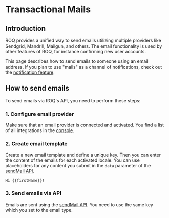 
# Transactional Mails

## Introduction

ROQ provides a unified way to send emails utilizing multiple providers like Sendgrid, Mandrill, Mailgun, and
others. The email functionality is used by other features of ROQ, for instance confirming new user accounts.

This page describes how to send emails to someone using an email address. If you plan to use "mails" as a channel of
notifications, check out the [notification feature](/notifications).

## How to send emails

To send emails via ROQ's API, you need to perform these steps:

### 1. Configure email provider

Make sure that an email provider is connected and activated. You find a list of all integrations in
the [console](https://console.roq.tech/).

### 2. Create email template

Create a new email template and define a unique key. Then you can enter the content of the emails for each activated
locale. You can use placeholders for
any content you submit in the `data` parameter of the [sendMail API](/mails/api#sendmail).

```text
Hi {{firstName}}!
```

### 3. Send emails via API

Emails are sent using the [sendMail API](/mails/api#sendmail). You need to use the same key which you set to
the email type.